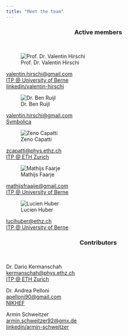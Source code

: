 ```yaml
---
title: "Meet the team"
---
```


### Active members {style="text-align: center;"}
\

::: {.grid}

::: {.g-col-5}
![Prof. Dr. Valentin Hirschi](./resources/mugshots/ValentinHirschi.jpg)

[valentin.hirschi@gmail.com](mailto:valentin.hirschi@itp.unibe.ch)\
[ITP @ University of Berne](https://www.itp.unibe.ch/about_us/people/people/index_eng.html?id=248)\
[linkedin/valentin-hirschi](www.linkedin.com/in/valentin-hirschi)
:::

::: {.g-col-5}
![Dr. Ben Ruijl](./resources/mugshots/BenRuijl.jpg)

[valentin.hirschi@gmail.com](mailto:benruyl@gmail.com)\
[Symbolica](https://symbolica.ch)
:::

::: {.g-col-5}
![Zeno Capatti](./resources/mugshots/ZenoCapatti.jpg)

[zcapatti@phys.ethz.ch](zcapatti@phys.ethz.ch)\
[ITP @ ETH Zurich](https://itp.phys.ethz.ch/people/person-detail.MjQyNTU5.TGlzdC84NDYsLTE5MDQ4MDM5ODI=.html)
:::

::: {.g-col-5}
![Mathijs Faarje](./resources/mugshots/MathijsFraaije.jpg)

[mathijsfraaije@gmail.com](mathijsfraaije@gmail.com)\
[ITP @ University of Berne](TBD)
:::

::: {.g-col-5}
![Lucien Huber](./resources/mugshots/LucienHuber.jpg)

[lucihuber@ethz.ch](lucihuber@ethz.ch)\
[ITP @ University of Berne](TBD)
:::

:::

### Contributors {style="text-align: center;"}
\

::: {.grid}

::: {.g-col-5}
Dr. Dario Kermanschah\
[kermanschah@phys.ethz.ch](kermanschah@phys.ethz.ch)\
[ITP @ ETH Zurich](https://itp.phys.ethz.ch/people/person-detail.MTk5NTQy.TGlzdC84NDYsLTE5MDQ4MDM5ODI=.html)
:::

::: {.g-col-5}
Dr. Andrea Pelloni\
[apelloni90@gmail.com](apelloni90@gmail.com)\
[NIKHEF](https://theory.web.nikhef.nl/people/)
:::

::: {.g-col-5}
Armin Schweitzer\
[armin.schweitzer92@gmx.de](armin.schweitzer92@gmx.de)\
[linkedin/armin-schweitzer](www.linkedin.com/in/armin-schweitzer)
:::

:::